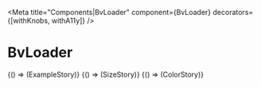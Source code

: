 

<Meta
  title="Components|BvLoader"
  component={BvLoader}
  decorators={[withKnobs, withA11y]}
/>

# BvLoader

<Props of={BvLoader} />

<Preview>
  <Story name="Example">
    {() => (ExampleStory)}
  </Story>
</Preview>

<Preview>
  <Story name="Size">
    {() => (SizeStory)}
  </Story>
</Preview>

<Preview>
  <Story name="Color">
    {() => (ColorStory)}
  </Story>
</Preview>

